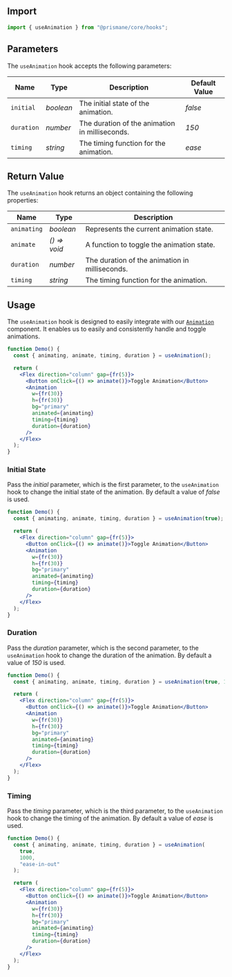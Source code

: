 ## Import

```js
import { useAnimation } from "@prismane/core/hooks";
```

## Parameters

The `useAnimation` hook accepts the following parameters:

| Name       | Type      | Description                                    | Default Value |
| ---------- | --------- | ---------------------------------------------- | ------------- |
| `initial`  | _boolean_ | The initial state of the animation.            | _false_       |
| `duration` | _number_  | The duration of the animation in milliseconds. | _150_         |
| `timing`   | _string_  | The timing function for the animation.         | _ease_        |

## Return Value

The `useAnimation` hook returns an object containing the following properties:

| Name        | Type         | Description                                    |
| ----------- | ------------ | ---------------------------------------------- |
| `animating` | _boolean_    | Represents the current animation state.        |
| `animate`   | _() => void_ | A function to toggle the animation state.      |
| `duration`  | _number_     | The duration of the animation in milliseconds. |
| `timing`    | _string_     | The timing function for the animation.         |

## Usage

The `useAnimation` hook is designed to easily integrate with our [`Animation`](/docs/components/miscellaneous/animation) component. It enables us to easily and consistently handle and toggle animations.

```jsx preview
function Demo() {
  const { animating, animate, timing, duration } = useAnimation();

  return (
    <Flex direction="column" gap={fr(5)}>
      <Button onClick={() => animate()}>Toggle Animation</Button>
      <Animation
        w={fr(30)}
        h={fr(30)}
        bg="primary"
        animated={animating}
        timing={timing}
        duration={duration}
      />
    </Flex>
  );
}
```

### Initial State

Pass the _initial_ parameter, which is the first parameter, to the `useAnimation` hook to change the initial state of the animation. By default a value of _false_ is used.

```jsx preview
function Demo() {
  const { animating, animate, timing, duration } = useAnimation(true);

  return (
    <Flex direction="column" gap={fr(5)}>
      <Button onClick={() => animate()}>Toggle Animation</Button>
      <Animation
        w={fr(30)}
        h={fr(30)}
        bg="primary"
        animated={animating}
        timing={timing}
        duration={duration}
      />
    </Flex>
  );
}
```

### Duration

Pass the _duration_ parameter, which is the second parameter, to the `useAnimation` hook to change the duration of the animation. By default a value of _150_ is used.

```jsx preview
function Demo() {
  const { animating, animate, timing, duration } = useAnimation(true, 1000);

  return (
    <Flex direction="column" gap={fr(5)}>
      <Button onClick={() => animate()}>Toggle Animation</Button>
      <Animation
        w={fr(30)}
        h={fr(30)}
        bg="primary"
        animated={animating}
        timing={timing}
        duration={duration}
      />
    </Flex>
  );
}
```

### Timing

Pass the _timing_ parameter, which is the third parameter, to the `useAnimation` hook to change the timing of the animation. By default a value of _ease_ is used.

```jsx preview
function Demo() {
  const { animating, animate, timing, duration } = useAnimation(
    true,
    1000,
    "ease-in-out"
  );

  return (
    <Flex direction="column" gap={fr(5)}>
      <Button onClick={() => animate()}>Toggle Animation</Button>
      <Animation
        w={fr(30)}
        h={fr(30)}
        bg="primary"
        animated={animating}
        timing={timing}
        duration={duration}
      />
    </Flex>
  );
}
```
